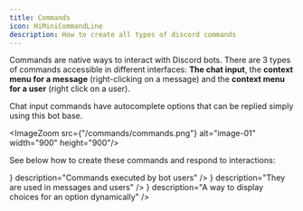 ```yaml
---
title: Commands
icon: HiMiniCommandLine
description: How to create all types of discord commands
---
```



Commands are native ways to interact with Discord bots. There are 3 types of commands accessible in different interfaces: **The chat input**, the **context menu for a message** (right-clicking on a message) and the **context menu for a user** (right click on a user).

Chat input commands have autocomplete options that can be replied simply using this bot base.

<ImageZoom src={"/commands/commands.png"} alt="image-01" width="900" height="900"/>

See below how to create these commands and respond to interactions:

<Cards className="sm:grid-cols-3">
    <Card
    href="/docs/discord/commands/slash"
    title="Slash commands"
    icon={<icons.RiSlashCommands2/>}
    description="Commands executed by bot users"
  />
  <Card
    href="/docs/discord/commands/context"
    title="Context menus"
    icon={<icons.MdLibraryBooks/>}
    description="They are used in messages and users"
  />
  <Card
    href="/docs/discord/commands/autocomplete"
    title="Autocomplete options"
    icon={<icons.MdAutoFixHigh/>}
    description="A way to display choices for an option dynamically"
  />
</Cards>